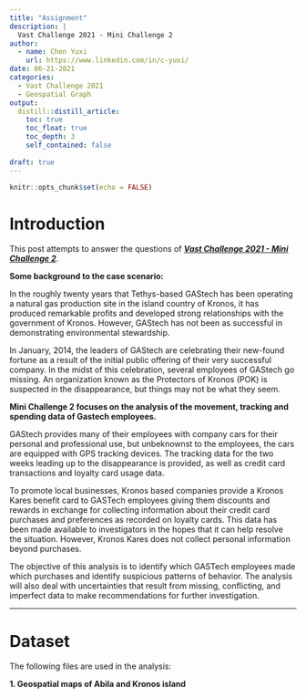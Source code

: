 ```yaml
---
title: "Assignment"
description: |
  Vast Challenge 2021 - Mini Challenge 2
author:
  - name: Chen Yuxi
    url: https://www.linkedin.com/in/c-yuxi/
date: 06-21-2021
categories:
  - Vast Challenge 2021
  - Geospatial Graph
output:
  distill::distill_article:
    toc: true
    toc_float: true
    toc_depth: 3
    self_contained: false
    
draft: true
---
```



```r
knitr::opts_chunk$set(echo = FALSE)
```


# Introduction

This post attempts to answer the questions of [***Vast Challenge 2021 - Mini Challenge 2***](https://vast-challenge.github.io/2021/MC2.html).


**Some background to the case scenario:** 

In the roughly twenty years that Tethys-based GAStech has been operating a natural gas production site in the island country of Kronos, it has produced remarkable profits and developed strong relationships with the government of Kronos. However, GAStech has not been as successful in demonstrating environmental stewardship.

In January, 2014, the leaders of GAStech are celebrating their new-found fortune as a result of the initial public offering of their very successful company. In the midst of this celebration, several employees of GAStech go missing. An organization known as the Protectors of Kronos (POK) is suspected in the disappearance, but things may not be what they seem.


**Mini Challenge 2 focuses on the analysis of the movement, tracking and spending data of Gastech employees.** 

GAStech provides many of their employees with company cars for their personal and professional use, but unbeknownst to the employees, the cars are equipped with GPS tracking devices. The tracking data for the two weeks leading up to the disappearance is provided, as well as credit card transactions and loyalty card usage data. 

To promote local businesses, Kronos based companies provide a Kronos Kares benefit card to GASTech employees giving them discounts and rewards in exchange for collecting information about their credit card purchases and preferences as recorded on loyalty cards. This data has been made available to investigators in the hopes that it can help resolve the situation. However, Kronos Kares does not collect personal information beyond purchases.

The objective of this analysis is to identify which GASTech employees made which purchases and identify suspicious patterns of behavior. The analysis will also deal with uncertainties that result from missing, conflicting, and imperfect data to make recommendations for further investigation.

---

# Dataset

The following files are used in the analysis:

**1. Geospatial maps of Abila and Kronos island**